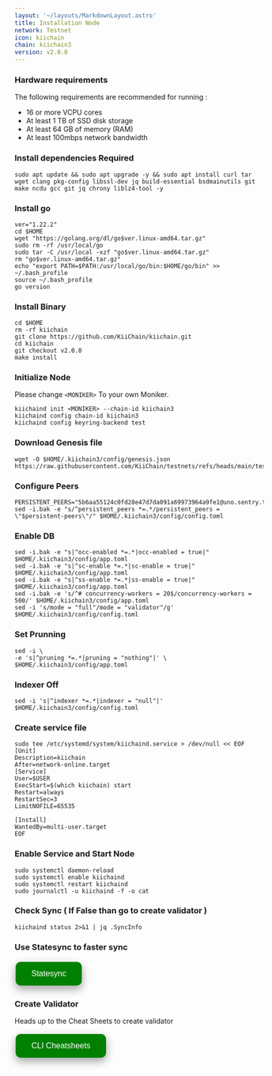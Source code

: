 ```yaml
---
layout: '~/layouts/MarkdownLayout.astro'
title: Installation Node
network: Testnet
icon: kiichain
chain: kiichain3
version: v2.0.0
---
```


### Hardware requirements

The following requirements are recommended for running :

- 16 or more VCPU cores
- At least 1 TB of SSD disk storage
- At least 64 GB of memory (RAM)
- At least 100mbps network bandwidth


### Install dependencies Required

```
sudo apt update && sudo apt upgrade -y && sudo apt install curl tar wget clang pkg-config libssl-dev jq build-essential bsdmainutils git make ncdu gcc git jq chrony liblz4-tool -y
```

### Install go

```
ver="1.22.2"
cd $HOME
wget "https://golang.org/dl/go$ver.linux-amd64.tar.gz"
sudo rm -rf /usr/local/go
sudo tar -C /usr/local -xzf "go$ver.linux-amd64.tar.gz"
rm "go$ver.linux-amd64.tar.gz"
echo "export PATH=$PATH:/usr/local/go/bin:$HOME/go/bin" >> ~/.bash_profile
source ~/.bash_profile
go version
```

### Install Binary

```
cd $HOME
rm -rf kiichain
git clone https://github.com/KiiChain/kiichain.git
cd kiichain
git checkout v2.0.0
make install
```

### Initialize Node

Please change `<MONIKER>` To your own Moniker.

```
kiichaind init <MONIKER> --chain-id kiichain3
kiichaind config chain-id kiichain3
kiichaind config keyring-backend test
```

### Download Genesis file

```
wget -O $HOME/.kiichain3/config/genesis.json https://raw.githubusercontent.com/KiiChain/testnets/refs/heads/main/testnet_oro/genesis.json
```

### Configure Peers

```
PERSISTENT_PEERS="5b6aa55124c0fd28e47d7da091a69973964a9fe1@uno.sentry.testnet.v3.kiivalidator.com:26656,5e6b283c8879e8d1b0866bda20949f9886aff967@dos.sentry.testnet.v3.kiivalidator.com:26656"
sed -i.bak -e "s/^persistent_peers *=.*/persistent_peers = \"$persistent-peers\"/" $HOME/.kiichain3/config/config.toml
```

### Enable DB

```
sed -i.bak -e "s|^occ-enabled *=.*|occ-enabled = true|" $HOME/.kiichain3/config/app.toml
sed -i.bak -e "s|^sc-enable *=.*|sc-enable = true|" $HOME/.kiichain3/config/app.toml
sed -i.bak -e "s|^ss-enable *=.*|ss-enable = true|" $HOME/.kiichain3/config/app.toml
sed -i.bak -e 's/^# concurrency-workers = 20$/concurrency-workers = 500/' $HOME/.kiichain3/config/app.toml
sed -i 's/mode = "full"/mode = "validator"/g' $HOME/.kiichain3/config/config.toml
```

### Set Prunning

```
sed -i \
-e 's|^pruning *=.*|pruning = "nothing"|' \
$HOME/.kiichain3/config/app.toml
```

### Indexer Off

```
sed -i 's|^indexer *=.*|indexer = "null"|' $HOME/.kiichain3/config/config.toml
```

### Create service file

```
sudo tee /etc/systemd/system/kiichaind.service > /dev/null << EOF
[Unit]
Description=kiichain
After=network-online.target
[Service]
User=$USER
ExecStart=$(which kiichain) start
Restart=always
RestartSec=3
LimitNOFILE=65535

[Install]
WantedBy=multi-user.target
EOF
```

### Enable Service and Start Node

```
sudo systemctl daemon-reload
sudo systemctl enable kiichaind
sudo systemctl restart kiichaind
sudo journalctl -u kiichaind -f -o cat
```

### Check Sync ( If False than go to create validator )

```
kiichaind status 2>&1 | jq .SyncInfo
```

### Use Statesync to faster sync

<a href="https://service.vinjan.xyz/testnet/kiichain/statesync" target="_blank">
  <button style="background-color: green; border: none; color: white; padding: 15px 32px; text-align: center; text-decoration: none; display: inline-block; font-size: 16px; margin: 4px 2px; cursor: pointer; border-radius: 10px; box-shadow: 0 8px 16px 0 rgba(0,0,0,0.2), 0 6px 20px 0 rgba(0,0,0,0.19);" onmouseover="this.style.boxShadow='0 0 0 4px rgba(0,255,0,0.5)'" onmouseout="this.style.boxShadow='0 8px 16px 0 rgba(0,0,0,0.2), 0 6px 20px 0 rgba(0,0,0,0.19)'">Statesync</button>
</a>

### Create Validator

Heads up to the Cheat Sheets to create validator

<a href="https://service.vinjan.xyz/testnet/kiichain/cheat" target="_blank">
  <button style="background-color: green; border: none; color: white; padding: 15px 32px; text-align: center; text-decoration: none; display: inline-block; font-size: 16px; margin: 4px 2px; cursor: pointer; border-radius: 10px; box-shadow: 0 8px 16px 0 rgba(0,0,0,0.2), 0 6px 20px 0 rgba(0,0,0,0.19);" onmouseover="this.style.boxShadow='0 0 0 4px rgba(0,255,0,0.5)'" onmouseout="this.style.boxShadow='0 8px 16px 0 rgba(0,0,0,0.2), 0 6px 20px 0 rgba(0,0,0,0.19)'">CLI Cheatsheets</button>
</a>
